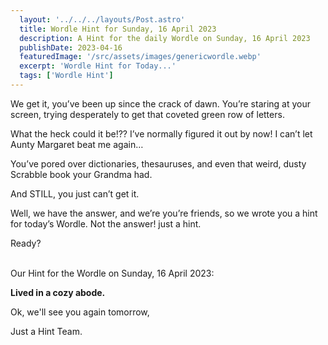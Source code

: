 ```yaml
---
  layout: '../../../layouts/Post.astro'
  title: Wordle Hint for Sunday, 16 April 2023
  description: A Hint for the daily Wordle on Sunday, 16 April 2023
  publishDate: 2023-04-16
  featuredImage: '/src/assets/images/genericwordle.webp'
  excerpt: 'Wordle Hint for Today...'
  tags: ['Wordle Hint']
---
```


  We get it, you’ve been up since the crack of dawn. You’re staring at your screen, trying desperately to get that coveted green row of letters. 

  What the heck could it be!??
  I’ve normally figured it out by now!
  I can’t let Aunty Margaret beat me again… 

  You’ve pored over dictionaries, thesauruses, and even that weird, dusty Scrabble book your Grandma had.

  And STILL, you just can’t get it. 

  Well, we have the answer, and we’re you’re friends, so we wrote you a hint for today’s Wordle.
  Not the answer! just a hint. 

  Ready?<br /><br />

  Our Hint for the Wordle on Sunday, 16 April 2023:

  **Lived in a cozy abode.**

  Ok, we'll see you again tomorrow, 

  Just a Hint Team.
  